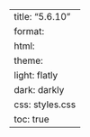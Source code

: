 ---
title: "5.6.10"
format:
    html:
        theme:
            light: flatly
            dark: darkly
        css: styles.css
        toc: true
---